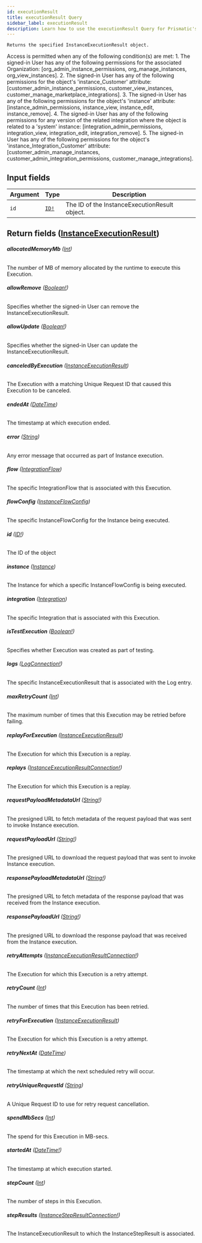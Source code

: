 ```yaml
---
id: executionResult
title: executionResult Query
sidebar_label: executionResult
description: Learn how to use the executionResult Query for Prismatic's API.
---
```


    Returns the specified InstanceExecutionResult object.

Access is permitted when any of the following condition(s) are met: 1. The signed-in User has any of the following permissions for the associated Organization: [org_admin_instance_permissions, org_manage_instances, org_view_instances]. 2. The signed-in User has any of the following permissions for the object's 'instance_Customer' attribute: [customer_admin_instance_permissions, customer_view_instances, customer_manage_marketplace_integrations]. 3. The signed-in User has any of the following permissions for the object's 'instance' attribute: [instance_admin_permissions, instance_view, instance_edit, instance_remove]. 4. The signed-in User has any of the following permissions for any version of the related integration where the object is related to a 'system' instance: [integration_admin_permissions, integration_view, integration_edit, integration_remove]. 5. The signed-in User has any of the following permissions for the object's 'instance_Integration_Customer' attribute: [customer_admin_manage_instances, customer_admin_integration_permissions, customer_manage_integrations].

## Input fields

| Argument | Type                              | Description                                   |
| -------- | --------------------------------- | --------------------------------------------- |
| `id`     | [`ID!`](api/schema/scalar/ID.mdx) | The ID of the InstanceExecutionResult object. |

## Return fields ([InstanceExecutionResult](api/schema/object/InstanceExecutionResult.mdx))

###### <b>allocatedMemoryMb</b> ([Int](api/schema/scalar/Int.mdx))

The number of MB of memory allocated by the runtime to execute this Execution.

###### <b>allowRemove</b> ([Boolean!](api/schema/scalar/Boolean.mdx))

Specifies whether the signed-in User can remove the InstanceExecutionResult.

###### <b>allowUpdate</b> ([Boolean!](api/schema/scalar/Boolean.mdx))

Specifies whether the signed-in User can update the InstanceExecutionResult.

###### <b>canceledByExecution</b> ([InstanceExecutionResult](api/schema/object/InstanceExecutionResult.mdx))

The Execution with a matching Unique Request ID that caused this Execution to be canceled.

###### <b>endedAt</b> ([DateTime](api/schema/scalar/DateTime.mdx))

The timestamp at which execution ended.

###### <b>error</b> ([String](api/schema/scalar/String.mdx))

Any error message that occurred as part of Instance execution.

###### <b>flow</b> ([IntegrationFlow](api/schema/object/IntegrationFlow.mdx))

The specific IntegrationFlow that is associated with this Execution.

###### <b>flowConfig</b> ([InstanceFlowConfig](api/schema/object/InstanceFlowConfig.mdx))

The specific InstanceFlowConfig for the Instance being executed.

###### <b>id</b> ([ID!](api/schema/scalar/ID.mdx))

The ID of the object

###### <b>instance</b> ([Instance](api/schema/object/Instance.mdx))

The Instance for which a specific InstanceFlowConfig is being executed.

###### <b>integration</b> ([Integration](api/schema/object/Integration.mdx))

The specific Integration that is associated with this Execution.

###### <b>isTestExecution</b> ([Boolean!](api/schema/scalar/Boolean.mdx))

Specifies whether Execution was created as part of testing.

###### <b>logs</b> ([LogConnection!](api/schema/object/LogConnection.mdx))

The specific InstanceExecutionResult that is associated with the Log entry.

###### <b>maxRetryCount</b> ([Int](api/schema/scalar/Int.mdx))

The maximum number of times that this Execution may be retried before failing.

###### <b>replayForExecution</b> ([InstanceExecutionResult](api/schema/object/InstanceExecutionResult.mdx))

The Execution for which this Execution is a replay.

###### <b>replays</b> ([InstanceExecutionResultConnection!](api/schema/object/InstanceExecutionResultConnection.mdx))

The Execution for which this Execution is a replay.

###### <b>requestPayloadMetadataUrl</b> ([String!](api/schema/scalar/String.mdx))

The presigned URL to fetch metadata of the request payload that was sent to invoke Instance execution.

###### <b>requestPayloadUrl</b> ([String!](api/schema/scalar/String.mdx))

The presigned URL to download the request payload that was sent to invoke Instance execution.

###### <b>responsePayloadMetadataUrl</b> ([String!](api/schema/scalar/String.mdx))

The presigned URL to fetch metadata of the response payload that was received from the Instance execution.

###### <b>responsePayloadUrl</b> ([String!](api/schema/scalar/String.mdx))

The presigned URL to download the response payload that was received from the Instance execution.

###### <b>retryAttempts</b> ([InstanceExecutionResultConnection!](api/schema/object/InstanceExecutionResultConnection.mdx))

The Execution for which this Execution is a retry attempt.

###### <b>retryCount</b> ([Int](api/schema/scalar/Int.mdx))

The number of times that this Execution has been retried.

###### <b>retryForExecution</b> ([InstanceExecutionResult](api/schema/object/InstanceExecutionResult.mdx))

The Execution for which this Execution is a retry attempt.

###### <b>retryNextAt</b> ([DateTime](api/schema/scalar/DateTime.mdx))

The timestamp at which the next scheduled retry will occur.

###### <b>retryUniqueRequestId</b> ([String](api/schema/scalar/String.mdx))

A Unique Request ID to use for retry request cancellation.

###### <b>spendMbSecs</b> ([Int](api/schema/scalar/Int.mdx))

The spend for this Execution in MB-secs.

###### <b>startedAt</b> ([DateTime!](api/schema/scalar/DateTime.mdx))

The timestamp at which execution started.

###### <b>stepCount</b> ([Int](api/schema/scalar/Int.mdx))

The number of steps in this Execution.

###### <b>stepResults</b> ([InstanceStepResultConnection!](api/schema/object/InstanceStepResultConnection.mdx))

The InstanceExecutionResult to which the InstanceStepResult is associated.
